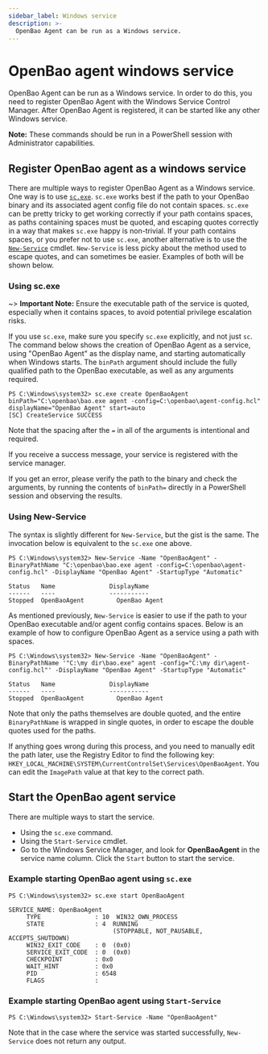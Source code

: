 ```yaml
---
sidebar_label: Windows service
description: >-
  OpenBao Agent can be run as a Windows service.
---
```


# OpenBao agent windows service

OpenBao Agent can be run as a Windows service. In order to do this, you need to register OpenBao Agent with the Windows
Service Control Manager. After OpenBao Agent is registered, it can be started like any other Windows
service.

**Note:** These commands should be run in a PowerShell session with Administrator capabilities.

## Register OpenBao agent as a windows service

There are multiple ways to register OpenBao Agent as a Windows service. One way is to use
[`sc.exe`](https://docs.microsoft.com/en-us/windows-server/administration/windows-commands/sc-create). `sc.exe` works
best if the path to your OpenBao binary and its associated agent config file do not contain spaces. `sc.exe` can be
pretty tricky to get working correctly if your path contains spaces, as paths containing spaces must be quoted,
and escaping quotes correctly in a way that makes `sc.exe` happy is non-trivial. If your path contains spaces, or you prefer not to use `sc.exe`, another
alternative is to use the
[`New-Service`](https://docs.microsoft.com/en-us/powershell/module/microsoft.powershell.management/new-service?view=powershell-5.1)
cmdlet. `New-Service` is less picky about the method used to escape quotes, and can sometimes be easier. Examples of
both will be shown below.

### Using sc.exe

~> **Important Note:** Ensure the executable path of the service is quoted, especially when it contains spaces, to avoid
potential privilege escalation risks.

If you use `sc.exe`, make sure you specify `sc.exe` explicitly, and not just `sc`. The command below shows the creation
of OpenBao Agent as a service, using "OpenBao Agent" as the display name, and starting automatically when Windows starts.
The `binPath` argument should include the fully qualified path to the OpenBao executable, as well as any arguments required.

```shell-session
PS C:\Windows\system32> sc.exe create OpenBaoAgent binPath="C:\openbao\bao.exe agent -config=C:\openbao\agent-config.hcl" displayName="OpenBao Agent" start=auto
[SC] CreateService SUCCESS
```

Note that the spacing after the `=` in all of the arguments is intentional and required.

If you receive a success message, your service is registered with the service manager.

If you get an error, please verify the path to the binary and check the arguments, by running the contents of
`binPath=` directly in a PowerShell session and observing the results.

### Using New-Service

The syntax is slightly different for `New-Service`, but the gist is the same. The invocation below is equivalent to the
`sc.exe` one above.

```shell-session
PS C:\Windows\system32> New-Service -Name "OpenBaoAgent" -BinaryPathName "C:\openbao\bao.exe agent -config=C:\openbao\agent-config.hcl" -DisplayName "OpenBao Agent" -StartupType "Automatic"

Status   Name               DisplayName
------   ----               -----------
Stopped  OpenBaoAgent         OpenBao Agent
```

As mentioned previously, `New-Service` is easier to use if the path to your OpenBao executable and/or agent config contains spaces.
Below is an example of how to configure OpenBao Agent as a service using a path with spaces.

```shell-session
PS C:\Windows\system32> New-Service -Name "OpenBaoAgent" -BinaryPathName '"C:\my dir\bao.exe" agent -config="C:\my dir\agent-config.hcl"' -DisplayName "OpenBao Agent" -StartupType "Automatic"

Status   Name               DisplayName
------   ----               -----------
Stopped  OpenBaoAgent         OpenBao Agent
```

Note that only the paths themselves are double quoted, and the entire `BinaryPathName` is wrapped in single quotes, in order
to escape the double quotes used for the paths.

If anything goes wrong during this process, and you need to manually edit the path later, use the Registry Editor to find
the following key: `HKEY_LOCAL_MACHINE\SYSTEM\CurrentControlSet\Services\OpenBaoAgent`. You can edit the `ImagePath` value
at that key to the correct path.

## Start the OpenBao agent service

There are multiple ways to start the service.

- Using the `sc.exe` command.
- Using the `Start-Service` cmdlet.
- Go to the Windows Service Manager, and look for **OpenBaoAgent** in the service name column. Click the
  `Start` button to start the service.

### Example starting OpenBao agent using `sc.exe`

```shell-session
PS C:\Windows\system32> sc.exe start OpenBaoAgent

SERVICE_NAME: OpenBaoAgent
     TYPE               : 10  WIN32_OWN_PROCESS
     STATE              : 4  RUNNING
                             (STOPPABLE, NOT_PAUSABLE, ACCEPTS_SHUTDOWN)
     WIN32_EXIT_CODE    : 0  (0x0)
     SERVICE_EXIT_CODE  : 0  (0x0)
     CHECKPOINT         : 0x0
     WAIT_HINT          : 0x0
     PID                : 6548
     FLAGS              :
```

### Example starting OpenBao agent using `Start-Service`

```shell-session
PS C:\Windows\system32> Start-Service -Name "OpenBaoAgent"
```

Note that in the case where the service was started successfully, `New-Service` does not return any output.
